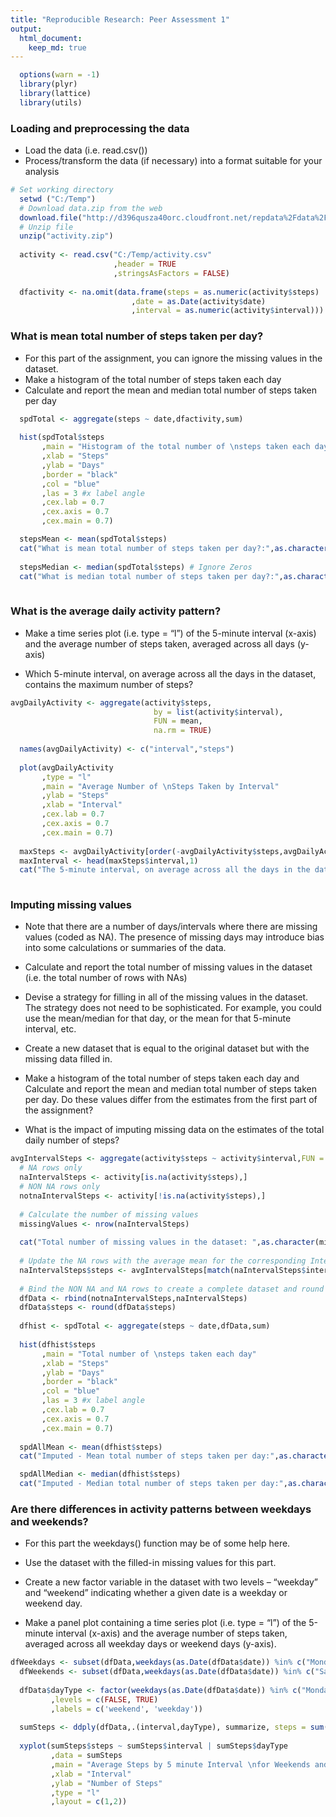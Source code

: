 ```yaml
---
title: "Reproducible Research: Peer Assessment 1"
output: 
  html_document:
    keep_md: true
---
```


```r
  options(warn = -1)
  library(plyr)
  library(lattice)
  library(utils)
```

### Loading and preprocessing the data
* Load the data (i.e. read.csv())  
* Process/transform the data (if necessary) into a format suitable for your analysis  


```r
# Set working directory
  setwd ("C:/Temp")
  # Download data.zip from the web
  download.file("http://d396qusza40orc.cloudfront.net/repdata%2Fdata%2Factivity.zip",destfile = "activity.zip",mode = "wb",cacheOK = FALSE)
  # Unzip file
  unzip("activity.zip")
  
  activity <- read.csv("C:/Temp/activity.csv"
                       ,header = TRUE
                       ,stringsAsFactors = FALSE)
  
  dfactivity <- na.omit(data.frame(steps = as.numeric(activity$steps)
                           ,date = as.Date(activity$date)
                           ,interval = as.numeric(activity$interval)))
```


### What is mean total number of steps taken per day?
* For this part of the assignment, you can ignore the missing values in the dataset.
* Make a histogram of the total number of steps taken each day
* Calculate and report the mean and median total number of steps taken per day

```r
  spdTotal <- aggregate(steps ~ date,dfactivity,sum)
  
  hist(spdTotal$steps
       ,main = "Histogram of the total number of \nsteps taken each day"
       ,xlab = "Steps"
       ,ylab = "Days"
       ,border = "black" 
       ,col = "blue"
       ,las = 3 #x label angle
       ,cex.lab = 0.7
       ,cex.axis = 0.7
       ,cex.main = 0.7)

  stepsMean <- mean(spdTotal$steps)
  cat("What is mean total number of steps taken per day?:",as.character(round(stepsMean,4)),"\n\n")
  
  stepsMedian <- median(spdTotal$steps) # Ignore Zeros
  cat("What is median total number of steps taken per day?:",as.character(stepsMedian),"\n\n")
  
```

### What is the average daily activity pattern?
* Make a time series plot (i.e. type = "l") of the 5-minute interval (x-axis) 
    and the average number of steps taken, averaged across all days (y-axis)

* Which 5-minute interval, on average across all the days in the dataset, 
    contains the maximum number of steps?

```r
avgDailyActivity <- aggregate(activity$steps, 
                                by = list(activity$interval), 
                                FUN = mean, 
                                na.rm = TRUE)
  
  names(avgDailyActivity) <- c("interval","steps")
  
  plot(avgDailyActivity
       ,type = "l"
       ,main = "Average Number of \nSteps Taken by Interval"
       ,ylab = "Steps"
       ,xlab = "Interval"
       ,cex.lab = 0.7
       ,cex.axis = 0.7
       ,cex.main = 0.7)
  
  maxSteps <- avgDailyActivity[order(-avgDailyActivity$steps,avgDailyActivity$interval),]
  maxInterval <- head(maxSteps$interval,1)
  cat("The 5-minute interval, on average across all the days in the dataset, \nthat contains the maximum number of steps:",as.character(round(maxInterval,2)),"\n\n")
  
```
  
### Imputing missing values
* Note that there are a number of days/intervals where there are missing values 
    (coded as NA). The presence of missing days may introduce bias into some 
    calculations or summaries of the data.

* Calculate and report the total number of missing values in the dataset 
    (i.e. the total number of rows with NAs)

* Devise a strategy for filling in all of the missing values in the dataset. 
    The strategy does not need to be sophisticated. 
    For example, you could use the mean/median for that day, or the mean for 
    that 5-minute interval, etc.

* Create a new dataset that is equal to the original dataset but with the 
    missing data filled in.

* Make a histogram of the total number of steps taken each day 
    and Calculate and report the mean and median total number of 
    steps taken per day. Do these values differ from the estimates from the 
    first part of the assignment? 

* What is the impact of imputing missing data on the estimates of the 
    total daily number of steps?

```r
avgIntervalSteps <- aggregate(activity$steps ~ activity$interval,FUN = mean,na.rm = TRUE)
  # NA rows only
  naIntervalSteps <- activity[is.na(activity$steps),]
  # NON NA rows only
  notnaIntervalSteps <- activity[!is.na(activity$steps),]
  
  # Calculate the number of missing values
  missingValues <- nrow(naIntervalSteps)
  
  cat("Total number of missing values in the dataset: ",as.character(missingValues),"\n\n")
  
  # Update the NA rows with the average mean for the corresponding Interval  
  naIntervalSteps$steps <- avgIntervalSteps[match(naIntervalSteps$interval, avgIntervalSteps$`activity$interval`),2]
  
  # Bind the NON NA and NA rows to create a complete dataset and round the steps values
  dfData <- rbind(notnaIntervalSteps,naIntervalSteps)
  dfData$steps <- round(dfData$steps)
  
  dfhist <- spdTotal <- aggregate(steps ~ date,dfData,sum)
  
  hist(dfhist$steps
       ,main = "Total number of \nsteps taken each day"
       ,xlab = "Steps"
       ,ylab = "Days"
       ,border = "black" 
       ,col = "blue"
       ,las = 3 #x label angle
       ,cex.lab = 0.7
       ,cex.axis = 0.7
       ,cex.main = 0.7)
  
  spdAllMean <- mean(dfhist$steps)
  cat("Imputed - Mean total number of steps taken per day:",as.character(round(spdAllMean,4)),"\n\n")

  spdAllMedian <- median(dfhist$steps)
  cat("Imputed - Median total number of steps taken per day:",as.character(spdAllMedian),"\n\n")

```
  
### Are there differences in activity patterns between weekdays and weekends?
* For this part the weekdays() function may be of some help here. 
* Use the dataset with the filled-in missing values for this part.

* Create a new factor variable in the dataset with two levels 
    -- "weekday" and "weekend" indicating whether a given date is a 
    weekday or weekend day.

* Make a panel plot containing a time series plot (i.e. type = "l") 
    of the 5-minute interval (x-axis) and the average number of steps taken, 
    averaged across all weekday days or weekend days (y-axis). 

```r
dfWeekdays <- subset(dfData,weekdays(as.Date(dfData$date)) %in% c("Monday", "Tuesday", "Wednesday", "Thursday","Friday"))
  dfWeekends <- subset(dfData,weekdays(as.Date(dfData$date)) %in% c("Saturday", "Sunday"))
  
  dfData$dayType <- factor(weekdays(as.Date(dfData$date)) %in% c("Monday", "Tuesday", "Wednesday", "Thursday","Friday")
         ,levels = c(FALSE, TRUE)
         ,labels = c('weekend', 'weekday'))
  
  sumSteps <- ddply(dfData,.(interval,dayType), summarize, steps = sum(steps))
  
  xyplot(sumSteps$steps ~ sumSteps$interval | sumSteps$dayType
         ,data = sumSteps
         ,main = "Average Steps by 5 minute Interval \nfor Weekends and Weekdays"
         ,xlab = "Interval"
         ,ylab = "Number of Steps"
         ,type = "l"
         ,layout = c(1,2))
  
```